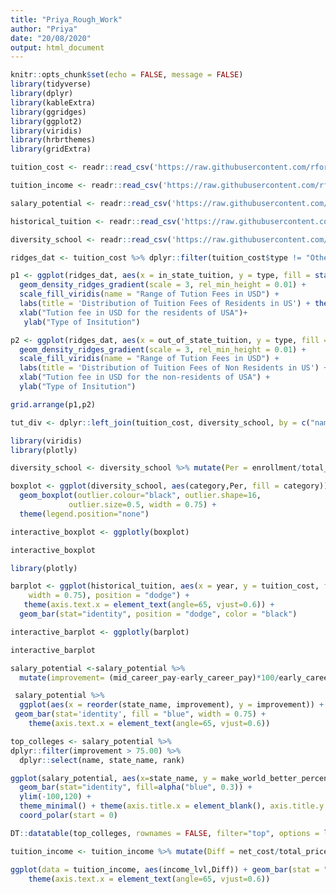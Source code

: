 ```yaml
---
title: "Priya_Rough_Work"
author: "Priya"
date: "20/08/2020"
output: html_document
---
```


```r
knitr::opts_chunk$set(echo = FALSE, message = FALSE)
library(tidyverse)
library(dplyr)
library(kableExtra)
library(ggridges)
library(ggplot2)
library(viridis)
library(hrbrthemes)
library(gridExtra)
```

```r
tuition_cost <- readr::read_csv('https://raw.githubusercontent.com/rfordatascience/tidytuesday/master/data/2020/2020-03-10/tuition_cost.csv')

tuition_income <- readr::read_csv('https://raw.githubusercontent.com/rfordatascience/tidytuesday/master/data/2020/2020-03-10/tuition_income.csv') 

salary_potential <- readr::read_csv('https://raw.githubusercontent.com/rfordatascience/tidytuesday/master/data/2020/2020-03-10/salary_potential.csv')

historical_tuition <- readr::read_csv('https://raw.githubusercontent.com/rfordatascience/tidytuesday/master/data/2020/2020-03-10/historical_tuition.csv')

diversity_school <- readr::read_csv('https://raw.githubusercontent.com/rfordatascience/tidytuesday/master/data/2020/2020-03-10/diversity_school.csv')
```

```r

ridges_dat <- tuition_cost %>% dplyr::filter(tuition_cost$type != "Other")

p1 <- ggplot(ridges_dat, aes(x = in_state_tuition, y = type, fill = stat(x))) +
  geom_density_ridges_gradient(scale = 3, rel_min_height = 0.01) + 
  scale_fill_viridis(name = "Range of Tution Fees in USD") + 
  labs(title = 'Distribution of Tuition Fees of Residents in US') + theme_ridges(font_size = 13, grid = TRUE) +
  xlab("Tution fee in USD for the residents of USA")+
   ylab("Type of Insitution")

p2 <- ggplot(ridges_dat, aes(x = out_of_state_tuition, y = type, fill = stat(x))) +
  geom_density_ridges_gradient(scale = 3, rel_min_height = 0.01) + 
  scale_fill_viridis(name = "Range of Tution Fees in USD") + 
  labs(title = 'Distribution of Tuition Fees of Non Residents in US') + theme_ridges(font_size = 13, grid = TRUE) +
  xlab("Tution fee in USD for the non-residents of USA") +
  ylab("Type of Insitution")

grid.arrange(p1,p2)
```


```r
tut_div <- dplyr::left_join(tuition_cost, diversity_school, by = c("name", "state"))
```

```r
library(viridis)
library(plotly)

diversity_school <- diversity_school %>% mutate(Per = enrollment/total_enrollment*100)

boxplot <- ggplot(diversity_school, aes(category,Per, fill = category)) + theme(axis.text.x = element_text(angle=90)) + 
  geom_boxplot(outlier.colour="black", outlier.shape=16,
             outlier.size=0.5, width = 0.75) +
  theme(legend.position="none") 

interactive_boxplot <- ggplotly(boxplot)

interactive_boxplot

```

```r
library(plotly)

barplot <- ggplot(historical_tuition, aes(x = year, y = tuition_cost, fill = tuition_type ,
    width = 0.75), position = "dodge") + 
   theme(axis.text.x = element_text(angle=65, vjust=0.6)) + 
  geom_bar(stat="identity", position = "dodge", color = "black")

interactive_barplot <- ggplotly(barplot)

interactive_barplot

```


```r
salary_potential <-salary_potential %>% 
  mutate(improvement= (mid_career_pay-early_career_pay)*100/early_career_pay)

 salary_potential %>%  
  ggplot(aes(x = reorder(state_name, improvement), y = improvement)) +
 geom_bar(stat='identity', fill = "blue", width = 0.75) + 
    theme(axis.text.x = element_text(angle=65, vjust=0.6))
```

```r
top_colleges <- salary_potential %>% 
dplyr::filter(improvement > 75.00) %>% 
  dplyr::select(name, state_name, rank) 
```

```r
ggplot(salary_potential, aes(x=state_name, y = make_world_better_percent)) +
  geom_bar(stat="identity", fill=alpha("blue", 0.3)) +
  ylim(-100,120) +
  theme_minimal() + theme(axis.title.x = element_blank(), axis.title.y = element_blank(), axis.text.y = element_blank() ) +
  coord_polar(start = 0) 
```


```r
DT::datatable(top_colleges, rownames = FALSE, filter="top", options = list(pageLength = 5, scrollX=T) )
```

```r

tuition_income <- tuition_income %>% mutate(Diff = net_cost/total_price)

ggplot(data = tuition_income, aes(income_lvl,Diff)) + geom_bar(stat = "identity")+ facet_wrap(~year) + 
    theme(axis.text.x = element_text(angle=65, vjust=0.6))

```








